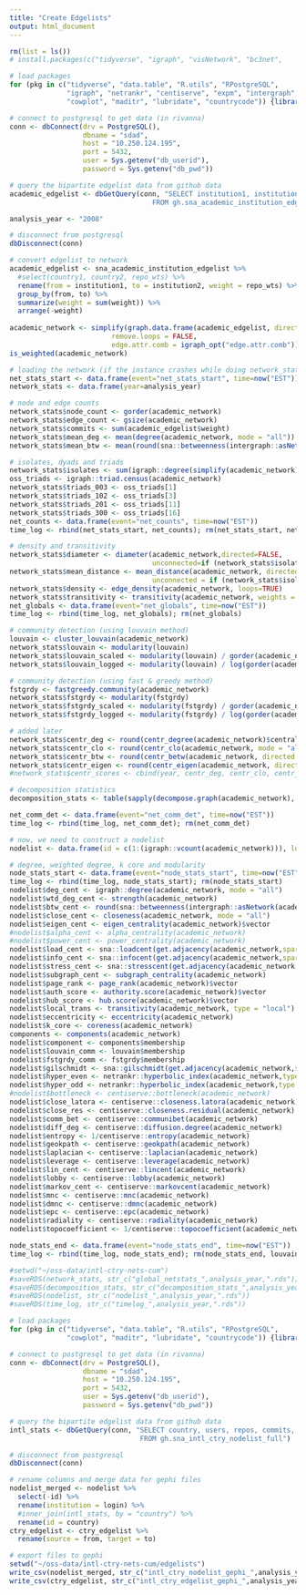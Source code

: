 ```yaml
---
title: "Create Edgelists"
output: html_document
---
```


```r
rm(list = ls())
# install.packages(c("tidyverse", "igraph", "visNetwork", "bc3net", 

# load packages 
for (pkg in c("tidyverse", "data.table", "R.utils", "RPostgreSQL", 
              "igraph", "netrankr", "centiserve", "expm", "intergraph",
              "cowplot", "maditr", "lubridate", "countrycode")) {library(pkg, character.only = TRUE)}
```
```r
# connect to postgresql to get data (in rivanna)
conn <- dbConnect(drv = PostgreSQL(), 
                  dbname = "sdad", 
                  host = "10.250.124.195", 
                  port = 5432, 
                  user = Sys.getenv("db_userid"), 
                  password = Sys.getenv("db_pwd"))

# query the bipartite edgelist data from github data  
academic_edgelist <- dbGetQuery(conn, "SELECT institution1, institution2, repo_wts
                                   FROM gh.sna_academic_institution_edgelist_08")

analysis_year <- "2008"
```
```r
# disconnect from postgresql
dbDisconnect(conn)

# convert edgelist to network 
academic_edgelist <- sna_academic_institution_edgelist %>% 
  #select(country1, country2, repo_wts) %>% 
  rename(from = institution1, to = institution2, weight = repo_wts) %>% 
  group_by(from, to) %>% 
  summarize(weight = sum(weight)) %>% 
  arrange(-weight)
  
academic_network <- simplify(graph.data.frame(academic_edgelist, directed = FALSE), 
                         remove.loops = FALSE, 
                         edge.attr.comb = igraph_opt("edge.attr.comb"))
is_weighted(academic_network)

```

```r
# loading the network (if the instance crashes while doing network_stats)
net_stats_start <- data.frame(event="net_stats_start", time=now("EST"))
network_stats <- data.frame(year=analysis_year)                                         

# node and edge counts  
network_stats$node_count <- gorder(academic_network)  
network_stats$edge_count <- gsize(academic_network)
network_stats$commits <- sum(academic_edgelist$weight)
network_stats$mean_deg <- mean(degree(academic_network, mode = "all"))
network_stats$mean_btw <- mean(round(sna::betweenness(intergraph::asNetwork(academic_network), cmode="undirected"), 4))

# isolates, dyads and triads 
network_stats$isolates <- sum(igraph::degree(simplify(academic_network))==0)
oss_triads <- igraph::triad.census(academic_network)
network_stats$triads_003 <- oss_triads[1] 
network_stats$triads_102 <- oss_triads[3]
network_stats$triads_201 <- oss_triads[11]
network_stats$triads_300 <- oss_triads[16]
net_counts <- data.frame(event="net_counts", time=now("EST"))
time_log <- rbind(net_stats_start, net_counts); rm(net_stats_start, net_counts)

# density and transitivity
network_stats$diameter <- diameter(academic_network,directed=FALSE, 
                                   unconnected=if (network_stats$isolates == 0) {FALSE} else {TRUE}, weights=NA)
network_stats$mean_distance <- mean_distance(academic_network, directed = FALSE, 
                                   unconnected = if (network_stats$isolates == 0) {FALSE} else {TRUE})
network_stats$density <- edge_density(academic_network, loops=TRUE) 
network_stats$transitivity <- transitivity(academic_network, weights = TRUE, type = "undirected")
net_globals <- data.frame(event="net_globals", time=now("EST"))
time_log <- rbind(time_log, net_globals); rm(net_globals)

# community detection (using louvain method)
louvain <- cluster_louvain(academic_network)
network_stats$louvain <- modularity(louvain)
network_stats$louvain_scaled <- modularity(louvain) / gorder(academic_network)
network_stats$louvain_logged <- modularity(louvain) / log(gorder(academic_network))

# community detection (using fast & greedy method)
fstgrdy <- fastgreedy.community(academic_network)
network_stats$fstgrdy <- modularity(fstgrdy)
network_stats$fstgrdy_scaled <- modularity(fstgrdy) / gorder(academic_network)
network_stats$fstgrdy_logged <- modularity(fstgrdy) / log(gorder(academic_network))

# added later 
network_stats$centr_deg <- round(centr_degree(academic_network)$centralization, 3)
network_stats$centr_clo <- round(centr_clo(academic_network, mode = "all")$centralization, 3)
network_stats$centr_btw <- round(centr_betw(academic_network, directed = FALSE)$centralization, 3)
network_stats$centr_eigen <- round(centr_eigen(academic_network, directed = FALSE)$centralization, 3)
#network_stats$centr_scores <- cbind(year, centr_deg, centr_clo, centr_btw, centr_eigen)

# decomposition statistics 
decomposition_stats <- table(sapply(decompose.graph(academic_network), vcount))

net_comm_det <- data.frame(event="net_comm_det", time=now("EST"))
time_log <- rbind(time_log, net_comm_det); rm(net_comm_det)

# now, we need to construct a nodelist 
nodelist <- data.frame(id = c(1:(igraph::vcount(academic_network))), login = igraph::V(academic_network)$name)

# degree, weighted degree, k core and modularity 
node_stats_start <- data.frame(event="node_stats_start", time=now("EST"))
time_log <- rbind(time_log, node_stats_start); rm(node_stats_start)
nodelist$deg_cent <- igraph::degree(academic_network, mode = "all")
nodelist$wtd_deg_cent <- strength(academic_network)
nodelist$btw_cent <- round(sna::betweenness(intergraph::asNetwork(academic_network), cmode="undirected"), 4)
nodelist$close_cent <- closeness(academic_network, mode = "all") 
nodelist$eigen_cent <- eigen_centrality(academic_network)$vector
#nodelist$alpha_cent <- alpha_centrality(academic_network)
#nodelist$power_cent <- power_centrality(academic_network)
nodelist$load_cent <- sna::loadcent(get.adjacency(academic_network,sparse=F))
nodelist$info_cent <- sna::infocent(get.adjacency(academic_network,sparse=F))
nodelist$stress_cent <- sna::stresscent(get.adjacency(academic_network,sparse=F))
nodelist$subgraph_cent <- subgraph_centrality(academic_network)
nodelist$page_rank <- page_rank(academic_network)$vector
nodelist$auth_score <- authority.score(academic_network)$vector
nodelist$hub_score <- hub.score(academic_network)$vector
nodelist$local_trans <- transitivity(academic_network, type = "local")
nodelist$eccentricity <- eccentricity(academic_network)
nodelist$k_core <- coreness(academic_network)
components <- components(academic_network)
nodelist$component <- components$membership
nodelist$louvain_comm <- louvain$membership
nodelist$fstgrdy_comm <- fstgrdy$membership
nodelist$gilschmidt <- sna::gilschmidt(get.adjacency(academic_network,sparse=F))
nodelist$hyper_even <- netrankr::hyperbolic_index(academic_network,type = "even")
nodelist$hyper_odd <- netrankr::hyperbolic_index(academic_network,type = "odd")
#nodelist$bottleneck <- centiserve::bottleneck(academic_network)
nodelist$close_latora <- centiserve::closeness.latora(academic_network)
nodelist$close_res <- centiserve::closeness.residual(academic_network)
nodelist$comm_bet <- centiserve::communibet(academic_network)
nodelist$diff_deg <- centiserve::diffusion.degree(academic_network)     
nodelist$entropy <- 1/centiserve::entropy(academic_network)
nodelist$geokpath <- centiserve::geokpath(academic_network)
nodelist$laplacian <- centiserve::laplacian(academic_network)
nodelist$leverage <- centiserve::leverage(academic_network)             
nodelist$lin_cent <- centiserve::lincent(academic_network)
nodelist$lobby <- centiserve::lobby(academic_network)
nodelist$markov_cent <- centiserve::markovcent(academic_network)           
nodelist$mnc <- centiserve::mnc(academic_network)
nodelist$dmnc <- centiserve::dmnc(academic_network) 
nodelist$epc <- centiserve::epc(academic_network) 
nodelist$radiality <- centiserve::radiality(academic_network)            
nodelist$topocoefficient <- 1/centiserve::topocoefficient(academic_network) 

node_stats_end <- data.frame(event="node_stats_end", time=now("EST"))
time_log <- rbind(time_log, node_stats_end); rm(node_stats_end, louvain, components)

#setwd("~/oss-data/intl-ctry-nets-cum")
#saveRDS(network_stats, str_c("global_netstats_",analysis_year,".rds"))  
#saveRDS(decomposition_stats, str_c("decomposition_stats_",analysis_year,".rds")) 
#saveRDS(nodelist, str_c("nodelist_",analysis_year,".rds"))  
#saveRDS(time_log, str_c("timelog_",analysis_year,".rds"))
```

```r

# load packages 
for (pkg in c("tidyverse", "data.table", "R.utils", "RPostgreSQL",
              "cowplot", "maditr", "lubridate", "countrycode")) {library(pkg, character.only = TRUE)}

# connect to postgresql to get data (in rivanna)
conn <- dbConnect(drv = PostgreSQL(), 
                  dbname = "sdad", 
                  host = "10.250.124.195", 
                  port = 5432, 
                  user = Sys.getenv("db_userid"), 
                  password = Sys.getenv("db_pwd"))

# query the bipartite edgelist data from github data  
intl_stats <- dbGetQuery(conn, "SELECT country, users, repos, commits, additions, deletions
                                FROM gh.sna_intl_ctry_nodelist_full")

# disconnect from postgresql
dbDisconnect(conn)

```

```r
# rename columns and merge data for gephi files 
nodelist_merged <- nodelist %>% 
  select(-id) %>%  
  rename(institution = login) %>% 
  #inner_join(intl_stats, by = "country") %>% 
  rename(id = country)
ctry_edgelist <- ctry_edgelist %>% 
  rename(source = from, target = to)

# export files to gephi 
setwd("~/oss-data/intl-ctry-nets-cum/edgelists")
write_csv(nodelist_merged, str_c("intl_ctry_nodelist_gephi_",analysis_year,".csv"))
write_csv(ctry_edgelist, str_c("intl_ctry_edgelist_gephi_",analysis_year,".csv"))

```










